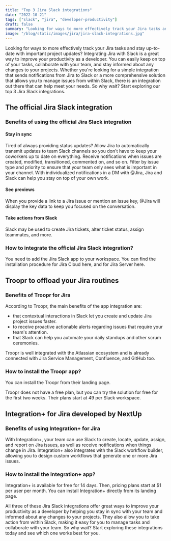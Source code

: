 ```yaml
---
title: "Top 3 Jira Slack integrations"
date: "2022-10-21"
tags: ["slack", "jira", "developer-productivity"]
draft: false
summary: "Looking for ways to more effectively track your Jira tasks and stay up-to-date with important project updates? Integrating Jira with Slack is a great way to improve your productivity as a developer."
image: "/blog/static/images/jira/jira-slack-integrations.jpg"
---
```


Looking for ways to more effectively track your Jira tasks and stay up-to-date with important project updates? Integrating Jira with Slack is a great way to improve your productivity as a developer. You can easily keep on top of your tasks, collaborate with your team, and stay informed about any changes to your projects. Whether you're looking for a simple integration that sends notifications from Jira to Slack or a more comprehensive solution that allows you to manage issues from within Slack, there is an integration out there that can help meet your needs. So why wait? Start exploring our top 3 Jira Slack integrations.

<ImageContainer
  alt="Ash Edmonds picture on Unsplash"
  src="/blog/static/images/jira/ash-edmonds.avif"
  classNameDiv="sm:mx-10"
  classNameImage=""
  width={1170}
  height={780}
/>

## The official Jira Slack integration

### Benefits of using the official Jira Slack integration

#### Stay in sync

Tired of always providing status updates? Allow Jira to automatically transmit updates to team Slack channels so you don't have to keep your coworkers up to date on everything. Receive notifications when issues are created, modified, transitioned, commented on, and so on. Filter by issue type and priority to ensure that your team only sees what is important in your channel. With individualized notifications in a DM with @Jira, Jira and Slack can help you stay on top of your own work.

#### See previews

When you provide a link to a Jira issue or mention an issue key, @Jira will display the key data to keep you focused on the conversation.

#### Take actions from Slack

Slack may be used to create Jira tickets, alter ticket status, assign teammates, and more.

### How to integrate the official Jira Slack integration?

You need to add the Jira Slack app to your workspace. You can find the installation procedure for <NoFollowLink url="https://slack.com/apps/A2RPP3NFR-jira-cloud?tab=more_info">Jira Cloud here</NoFollowLink>, and for <NoFollowLink url="https://slack.com/apps/ADZHDM3L1-jira-server?tab=more_info">Jira Server here.</NoFollowLink>

## Troopr to offload your Jira routines

<ImageContainer
  alt="troopr"
  src="/blog/static/images/jira/troopr.svg"
  classNameDiv=""
  classNameImage=""
  width={1242}
  height={439}
/>

### Benefits of Troopr for Jira

According to Troopr, the main benefits of the app integration are:

- that contextual interactions in Slack let you create and update Jira project issues faster.
- to receive proactive actionable alerts regarding issues that require your team's attention.
- that Slack can help you automate your daily standups and other scrum ceremonies.

Troopr is well integrated with the Atlassian ecosystem and is already connected with Jira Service Management, Confluence, and GitHub too.

### How to install the Troopr app?

You can install the Troopr from <NoFollowLink url="https://www.troopr.ai?ref=axolo.co">their landing page.</NoFollowLink>

Troopr does not have a free plan, but you can try the solution for free for the first two weeks. Their plans start at $49$ per Slack workspace.

## Integration+ for Jira developed by NextUp

<ImageContainer
  alt="integrationplus"
  src="/blog/static/images/jira/integrationplus.svg"
  classNameDiv="sm:mx-20"
  classNameImage=""
  width={760}
  height={538}
/>

### Benefits of using Integration+ for Jira

With Integration+, your team can use Slack to create, locate, update, assign, and report on Jira issues, as well as receive notifications when things change in Jira. Integration+ also integrates with the Slack workflow builder, allowing you to design custom workflows that generate one or more Jira issues.

### How to install the Integration+ app?

Integration+ is available for free for 14 days. Then, pricing plans start at $1 per user per month. You can install Integration+ directly from <NoFollowLink url="https://www.nextup.ai/slack/jira-integration?ref=axolo.co">its landing page.</NoFollowLink>

All three of these Jira Slack integrations offer great ways to improve your productivity as a developer by helping you stay in sync with your team and informed about any changes to your projects. They also allow you to take action from within Slack, making it easy for you to manage tasks and collaborate with your team. So why wait? Start exploring these integrations today and see which one works best for you.
